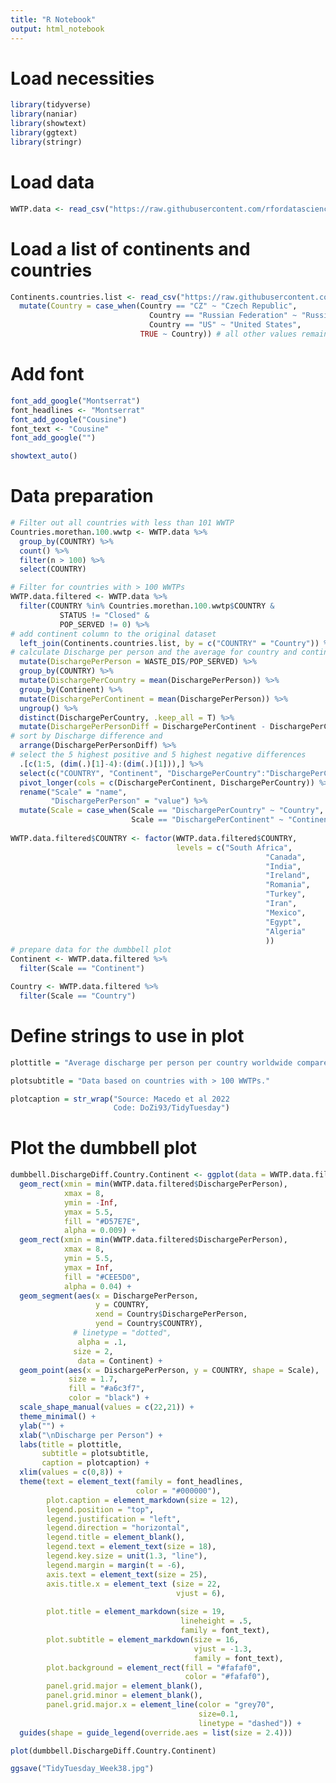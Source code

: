 ```yaml
---
title: "R Notebook"
output: html_notebook
---
```


# Load necessities
```r
library(tidyverse)
library(naniar)
library(showtext)
library(ggtext)
library(stringr)
```

# Load data
```r
WWTP.data <- read_csv("https://raw.githubusercontent.com/rfordatascience/tidytuesday/master/data/2022/2022-09-20/HydroWASTE_v10.csv")
```
# Load a list of continents and countries
```r
Continents.countries.list <- read_csv("https://raw.githubusercontent.com/dbouquin/IS_608/master/NanosatDB_munging/Countries-Continents.csv") %>%
  mutate(Country = case_when(Country == "CZ" ~ "Czech Republic",
                               Country == "Russian Federation" ~ "Russia",
                               Country == "US" ~ "United States",
                             TRUE ~ Country)) # all other values remain the same
```
# Add font
```r
font_add_google("Montserrat")
font_headlines <- "Montserrat"
font_add_google("Cousine")
font_text <- "Cousine"
font_add_google("")

showtext_auto()
```


# Data preparation
```r
# Filter out all countries with less than 101 WWTP
Countries.morethan.100.wwtp <- WWTP.data %>%
  group_by(COUNTRY) %>%
  count() %>%
  filter(n > 100) %>%
  select(COUNTRY)

# Filter for countries with > 100 WWTPs
WWTP.data.filtered <- WWTP.data %>%
  filter(COUNTRY %in% Countries.morethan.100.wwtp$COUNTRY &
           STATUS != "Closed" &
           POP_SERVED != 0) %>%
# add continent column to the original dataset
  left_join(Continents.countries.list, by = c("COUNTRY" = "Country")) %>%
# calculate Discharge per person and the average for country and continent
  mutate(DischargePerPerson = WASTE_DIS/POP_SERVED) %>%
  group_by(COUNTRY) %>%
  mutate(DischargePerCountry = mean(DischargePerPerson)) %>%
  group_by(Continent) %>%
  mutate(DischargePerContinent = mean(DischargePerPerson)) %>%
  ungroup() %>%
  distinct(DischargePerCountry, .keep_all = T) %>%
  mutate(DischargePerPersonDiff = DischargePerContinent - DischargePerCountry) %>%
# sort by Discharge difference and
  arrange(DischargePerPersonDiff) %>%
# select the 5 highest positive and 5 highest negative differences
  .[c(1:5, (dim(.)[1]-4):(dim(.)[1])),] %>%
  select(c("COUNTRY", "Continent", "DischargePerCountry":"DischargePerContinent")) %>%
  pivot_longer(cols = c(DischargePerContinent, DischargePerCountry)) %>%
  rename("Scale" = "name",
         "DischargePerPerson" = "value") %>%
  mutate(Scale = case_when(Scale == "DischargePerCountry" ~ "Country",
                           Scale == "DischargePerContinent" ~ "Continent"))
  
WWTP.data.filtered$COUNTRY <- factor(WWTP.data.filtered$COUNTRY, 
                                     levels = c("South Africa",
                                                         "Canada",
                                                         "India",
                                                         "Ireland",
                                                         "Romania",
                                                         "Turkey",
                                                         "Iran",
                                                         "Mexico",
                                                         "Egypt",
                                                         "Algeria"
                                                         ))
# prepare data for the dumbbell plot
Continent <- WWTP.data.filtered %>%
  filter(Scale == "Continent")

Country <- WWTP.data.filtered %>%
  filter(Scale == "Country")
```

# Define strings to use in plot
```r
plottitle = "Average discharge per person per country worldwide compared to their respective continents average.<br>The Plot shows the top 5 countries discharging less (<span style='color:#7b9f66'>green</span>) and more (<span style='color: #d57e7e'>red</span>) than the average of the continent."

plotsubtitle = "Data based on countries with > 100 WWTPs."

plotcaption = str_wrap("Source: Macedo et al 2022 
                       Code: DoZi93/TidyTuesday")
```


# Plot the dumbbell plot
```r
dumbbell.DischargeDiff.Country.Continent <- ggplot(data = WWTP.data.filtered) +
  geom_rect(xmin = min(WWTP.data.filtered$DischargePerPerson),
            xmax = 8,
            ymin = -Inf,
            ymax = 5.5,
            fill = "#D57E7E",
            alpha = 0.009) +
  geom_rect(xmin = min(WWTP.data.filtered$DischargePerPerson),
            xmax = 8,
            ymin = 5.5,
            ymax = Inf,
            fill = "#CEE5D0",
            alpha = 0.04) +
  geom_segment(aes(x = DischargePerPerson,
                   y = COUNTRY,
                   xend = Country$DischargePerPerson,
                   yend = Country$COUNTRY),
              # linetype = "dotted",
               alpha = .1,
              size = 2,
               data = Continent) +
  geom_point(aes(x = DischargePerPerson, y = COUNTRY, shape = Scale),
             size = 1.7,
             fill = "#a6c3f7",
             color = "black") +
  scale_shape_manual(values = c(22,21)) +
  theme_minimal() +
  ylab("") +
  xlab("\nDischarge per Person") +
  labs(title = plottitle,
       subtitle = plotsubtitle,
       caption = plotcaption) +
  xlim(values = c(0,8)) +
  theme(text = element_text(family = font_headlines,
                            color = "#000000"),
        plot.caption = element_markdown(size = 12),
        legend.position = "top",
        legend.justification = "left",
        legend.direction = "horizontal",
        legend.title = element_blank(),
        legend.text = element_text(size = 18),
        legend.key.size = unit(1.3, "line"),
        legend.margin = margin(t = -6),
        axis.text = element_text(size = 25),
        axis.title.x = element_text (size = 22,
                                     vjust = 6),
        
        plot.title = element_markdown(size = 19,
                                      lineheight = .5,
                                      family = font_text),
        plot.subtitle = element_markdown(size = 16,
                                         vjust = -1.3,
                                         family = font_text),
        plot.background = element_rect(fill = "#fafaf0",
                                       color = "#fafaf0"),
        panel.grid.major = element_blank(),
        panel.grid.minor = element_blank(),
        panel.grid.major.x = element_line(color = "grey70",
                                          size=0.1,
                                          linetype = "dashed")) +
  guides(shape = guide_legend(override.aes = list(size = 2.4)))

plot(dumbbell.DischargeDiff.Country.Continent)

ggsave("TidyTuesday_Week38.jpg")
```

